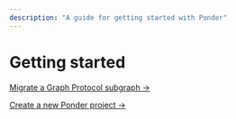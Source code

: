 ```yaml
---
description: "A guide for getting started with Ponder"
---
```


# Getting started

[Migrate a Graph Protocol subgraph →](/getting-started/migrate-subgraph)

[Create a new Ponder project →](/getting-started/new-project)
